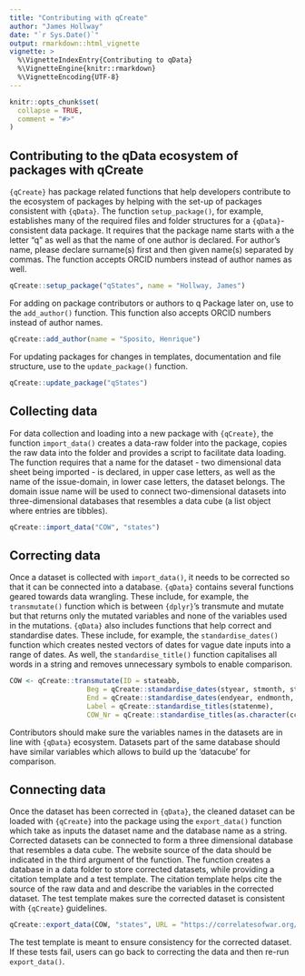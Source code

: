 ```yaml
---
title: "Contributing with qCreate"
author: "James Hollway"
date: "`r Sys.Date()`"
output: rmarkdown::html_vignette
vignette: >
  %\VignetteIndexEntry{Contributing to qData}
  %\VignetteEngine{knitr::rmarkdown}
  %\VignetteEncoding{UTF-8}
---
```


```r
knitr::opts_chunk$set(
  collapse = TRUE,
  comment = "#>"
)
```

## Contributing to the qData ecosystem of packages with qCreate

`{qCreate}` has package related functions that help developers contribute to the ecosystem of 
packages by helping with the set-up of packages consistent with `{qData}`. 
The function `setup_package()`, for example, establishes many of the required files and folder 
structures for a `{qData}`-consistent data package. 
It requires that the package name starts with a the letter "q" as well as that 
the name of one author is declared.
For author's name, please declare surname(s) first and then given name(s) separated by commas.
The function accepts ORCID numbers instead of author names as well. 

```r
qCreate::setup_package("qStates", name = "Hollway, James")
```

For adding on package contributors or authors to q Package later on, use to the `add_author()` function.
This function also accepts ORCID numbers instead of author names. 

```r
qCreate::add_author(name = "Sposito, Henrique")
```

For updating packages for changes in templates, documentation and file structure, 
use to the `update_package()` function.

```r
qCreate::update_package("qStates")
```

## Collecting data

For data collection and loading into a new package with `{qCreate}`, the function `import_data()` 
creates a data-raw folder into the package, copies the raw data into the folder and 
provides a script to facilitate data loading.
The function requires that a name for the dataset - two dimensional data sheet being 
imported - is declared, in upper case letters, as well as the name of the issue-domain, 
in lower case letters, the dataset belongs. 
The domain issue name will be used to connect two-dimensional datasets into 
three-dimensional databases that resembles a data cube 
(a list object where entries are tibbles).

```r
qCreate::import_data("COW", "states")
```

## Correcting data

Once a dataset is collected with `import_data()`, it needs to be corrected so that it can be 
connected into a database. `{qData}` contains several functions geared towards data wrangling. 
These include, for example, the `transmutate()` function which is between `{dplyr}`'s 
transmute and mutate but that returns only the mutated variables and none of the variables
used in the mutations. `{qData}` also includes functions that help correct and standardise dates. 
These include, for example, the `standardise_dates()` function which creates nested vectors of 
dates for vague date inputs into a range of dates. 
As well, the `standardise_title()` function capitalises all words in a string
and removes unnecessary symbols to enable comparison.

```r
COW <- qCreate::transmutate(ID = stateabb,
                   Beg = qCreate::standardise_dates(styear, stmonth, stday),
                   End = qCreate::standardise_dates(endyear, endmonth, endday),
                   Label = qCreate::standardise_titles(statenme),
                   COW_Nr = qCreate::standardise_titles(as.character(ccode)))
```

Contributors should make sure the variables names in the datasets are in line with `{qData}` ecosystem.
Datasets part of the same database should have similar variables which allows to build up the 'datacube' 
for comparison.

## Connecting data

Once the dataset has been corrected in `{qData}`, the cleaned dataset can be loaded with `{qCreate}` into the 
package using the `export_data()` function which take as inputs the dataset name and the database name as a string. 
Corrected datasets can be connected to form a three dimensional database that resembles a data cube.
The website source of the data should be indicated in the third argument of the function.
The function creates a database in a data folder to store corrected datasets,
while providing a citation template and a test template.
The citation template helps cite the source of the raw data and and describe the variables in the corrected dataset. 
The test template makes sure the corrected dataset is consistent with `{qCreate}` guidelines.

```r
qCreate::export_data(COW, "states", URL = "https://correlatesofwar.org/data-sets/state-system-membership")
```

The test template is meant to ensure consistency for the corrected dataset. 
If these tests fail, users can go back to correcting the data and then re-run `export_data()`.  
